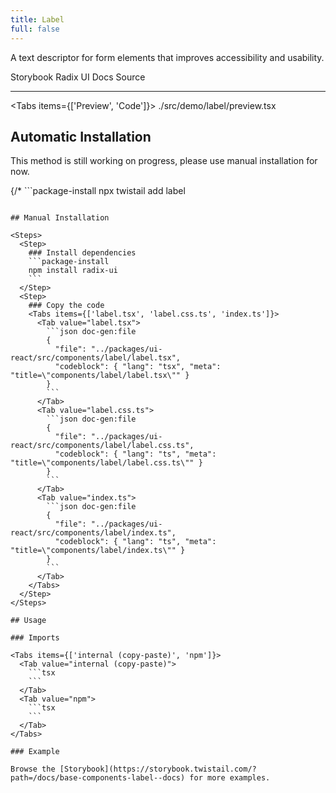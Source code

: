 ```yaml
---
title: Label
full: false
---
```


A text descriptor for form elements that improves accessibility and usability.

<Badges>
  <BadgeLink href="https://storybook.twistail.com/?path=/docs/base-components-label--docs" external>
    Storybook
  </BadgeLink>
  <BadgeLink href="https://www.radix-ui.com/primitives/docs/components/label#api-reference" external>
    Radix UI Docs
  </BadgeLink>
  <BadgeLink href="https://github.com/riipandi/twistail/tree/main/packages/ui-react/src/components/label" external>
    Source
  </BadgeLink>
</Badges>

---


<Tabs items={['Preview', 'Code']}>
  <Tab value="Preview" className="rounded-b-xl flex min-h-44 flex-wrap items-center justify-center gap-4 py-20 not-prose">
    <Demo />
  </Tab>
  <Tab value="Code">
    <include cwd lang="tsx">./src/demo/label/preview.tsx</include>
  </Tab>
</Tabs>

## Automatic Installation

<Callout type='warn'>
  This method is still working on progress, please use manual installation for now.
</Callout>

{/* ```package-install
npx twistail add label
``` */}

## Manual Installation

<Steps>
  <Step>
    ### Install dependencies
    ```package-install
    npm install radix-ui
    ```
  </Step>
  <Step>
    ### Copy the code
    <Tabs items={['label.tsx', 'label.css.ts', 'index.ts']}>
      <Tab value="label.tsx">
        ```json doc-gen:file
        {
          "file": "../packages/ui-react/src/components/label/label.tsx",
          "codeblock": { "lang": "tsx", "meta": "title=\"components/label/label.tsx\"" }
        }
        ```
      </Tab>
      <Tab value="label.css.ts">
        ```json doc-gen:file
        {
          "file": "../packages/ui-react/src/components/label/label.css.ts",
          "codeblock": { "lang": "ts", "meta": "title=\"components/label/label.css.ts\"" }
        }
        ```
      </Tab>
      <Tab value="index.ts">
        ```json doc-gen:file
        {
          "file": "../packages/ui-react/src/components/label/index.ts",
          "codeblock": { "lang": "ts", "meta": "title=\"components/label/index.ts\"" }
        }
        ```
      </Tab>
    </Tabs>
  </Step>
</Steps>

## Usage

### Imports

<Tabs items={['internal (copy-paste)', 'npm']}>
  <Tab value="internal (copy-paste)">
    ```tsx
    ```
  </Tab>
  <Tab value="npm">
    ```tsx
    ```
  </Tab>
</Tabs>

### Example

Browse the [Storybook](https://storybook.twistail.com/?path=/docs/base-components-label--docs) for more examples.
